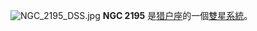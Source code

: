 {{NGCInfoBox|NGCID=NGC 2195|發現者=格哈德·洛澤|發現日期=1886年*月-日|其他編號=|曆元=J2000.0|赤經=6時14分34.8秒
|赤緯=17°38'22"|星座=猎户座|星體=雙星系統|星等=|表面亮度=|藍等=}}
[[File:NGC_2195_DSS.jpg|thumb]]
'''NGC 2195''' 是[[猎户座|猎户座]]的一個[[雙星系統|雙星系統]]。

{{NGCReference|2195}}
{{Catalogs|NGC=2195}}
